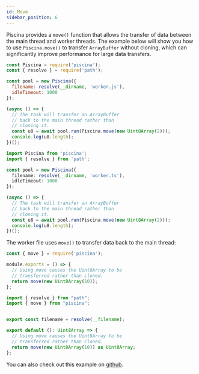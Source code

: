 ```yaml
---
id: Move
sidebar_position: 6
---
```



Piscina provides a `move()` function that allows the transfer of data between the main thread and worker threads. The example below will show you how to use `Piscina.move()` to transfer `ArrayBuffer` without cloning, which can significantly improve performance for large data transfers.

<Tabs>
<TabItem value="Javascript">

```javascript title="index.js"
const Piscina = require('piscina');
const { resolve } = require('path');

const pool = new Piscina({
  filename: resolve(__dirname, 'worker.js'),
  idleTimeout: 1000
});

(async () => {
  // The task will transfer an ArrayBuffer
  // back to the main thread rather than
  // cloning it.
  const u8 = await pool.run(Piscina.move(new Uint8Array(2)));
  console.log(u8.length);
})();
```

</TabItem>

<TabItem value="Typescript">

```typescript title="index.ts"
import Piscina from 'piscina';
import { resolve } from 'path';

const pool = new Piscina({
  filename: resolve(__dirname, 'worker.ts'),
  idleTimeout: 1000
});

(async () => {
  // The task will transfer an ArrayBuffer
  // back to the main thread rather than
  // cloning it.
  const u8 = await pool.run(Piscina.move(new Uint8Array(2)));
  console.log(u8.length);
})();
```

</TabItem>
</Tabs>

The worker file uses `move()` to transfer data back to the main thread:

<Tabs>
<TabItem value="Javascript">

```javascript title="worker.js"
const { move } = require('piscina');

module.exports = () => {
  // Using move causes the Uint8Array to be
  // transferred rather than cloned.
  return move(new Uint8Array(10));
};
```

</TabItem>

<TabItem value="Typescript">

```typescript title="worker.ts"
import { resolve } from "path";
import { move } from "piscina";


export const filename = resolve(__filename);

export default (): Uint8Array => {
  // Using move causes the Uint8Array to be
  // transferred rather than cloned.
  return move(new Uint8Array(10)) as Uint8Array;
};

```
</TabItem>
</Tabs>

You can also check out this example on [github](https://github.com/piscinajs/piscina/tree/current/examples/move).